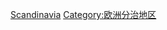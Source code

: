 {{Commons category|Scandinavia}}
{{Catmore}}

[[Category:北歐地理|Scandinavia]]
[[Category:欧洲分治地区|Category:欧洲分治地区]]